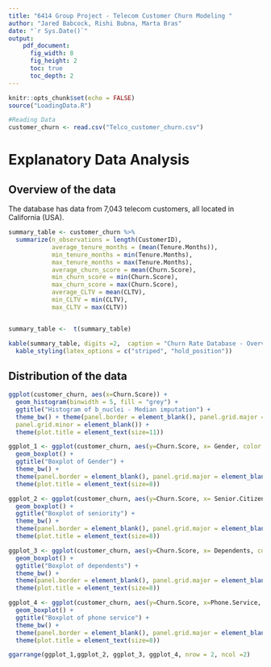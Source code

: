 ```yaml
---
title: "6414 Group Project - Telecom Customer Churn Modeling "
author: "Jared Babcock, Rishi Bubna, Marta Bras"
date: "`r Sys.Date()`"
output:  
    pdf_document:
      fig_width: 8
      fig_height: 2
      toc: true
      toc_depth: 2
---
```


```r
knitr::opts_chunk$set(echo = FALSE)
source("LoadingData.R")
```

```r
#Reading Data
customer_churn <- read.csv("Telco_customer_churn.csv")
```

# Explanatory Data Analysis

## Overview of the data

The database has data from 7,043 telecom customers, all located in California (USA).

```r
summary_table <- customer_churn %>% 
  summarize(n_observations = length(CustomerID),
            average_tenure_months = (mean(Tenure.Months)),
            min_tenure_months = min(Tenure.Months),
            max_tenure_months = max(Tenure.Months),
            average_churn_score = mean(Churn.Score),
            min_churn_score = min(Churn.Score),
            max_churn_score = max(Churn.Score),
            average_CLTV = mean(CLTV),
            min_CLTV = min(CLTV),
            max_CLTV = max(CLTV))


summary_table <-  t(summary_table)

kable(summary_table, digits =2,  caption = "Churn Rate Database - Overview of data") %>%
  kable_styling(latex_options = c("striped", "hold_position"))
```



## Distribution of the data

```r
ggplot(customer_churn, aes(x=Churn.Score)) + 
  geom_histogram(binwidth = 5, fill = "grey") +
  ggtitle("Histogram of b_nuclei - Median imputation") +
  theme_bw() + theme(panel.border = element_blank(), panel.grid.major = element_blank(),
  panel.grid.minor = element_blank()) +
  theme(plot.title = element_text(size=11))  
```


```r
ggplot_1 <- ggplot(customer_churn, aes(y=Churn.Score, x= Gender, color = Gender,  palette = "jco")) +
  geom_boxplot() +
  ggtitle("Boxplot of Gender") +
  theme_bw() + 
  theme(panel.border = element_blank(), panel.grid.major = element_blank(), panel.grid.minor = element_blank(),  axis.title.x =element_text(size=8),  axis.title.y = element_text(size=8)) +
  theme(plot.title = element_text(size=8)) 

ggplot_2 <- ggplot(customer_churn, aes(y=Churn.Score, x= Senior.Citizen, color = Senior.Citizen,  palette = "jco")) +
  geom_boxplot() +
  ggtitle("Boxplot of seniority") +
  theme_bw() + 
  theme(panel.border = element_blank(), panel.grid.major = element_blank(), panel.grid.minor = element_blank(),  axis.title.x =element_text(size=8),  axis.title.y = element_text(size=8)) +
  theme(plot.title = element_text(size=8)) 

ggplot_3 <- ggplot(customer_churn, aes(y=Churn.Score, x= Dependents, color = Dependents ,  palette = "jco")) +
  geom_boxplot() +
  ggtitle("Boxplot of dependents") +
  theme_bw() + 
  theme(panel.border = element_blank(), panel.grid.major = element_blank(), panel.grid.minor = element_blank(),  axis.title.x =element_text(size=8),  axis.title.y = element_text(size=8)) +
  theme(plot.title = element_text(size=8)) 

ggplot_4 <- ggplot(customer_churn, aes(y=Churn.Score, x=Phone.Service, color =Phone.Service,  palette = "jco")) +
  geom_boxplot() +
  ggtitle("Boxplot of phone service") +
  theme_bw() + 
  theme(panel.border = element_blank(), panel.grid.major = element_blank(), panel.grid.minor = element_blank(),  axis.title.x =element_text(size=8),  axis.title.y = element_text(size=8)) +
  theme(plot.title = element_text(size=8)) 

ggarrange(ggplot_1,ggplot_2, ggplot_3, ggplot_4, nrow = 2, ncol =2)
```
